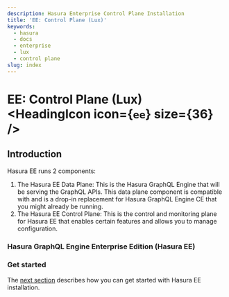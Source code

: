 ```yaml
---
description: Hasura Enterprise Control Plane Installation
title: 'EE: Control Plane (Lux)'
keywords:
  - hasura
  - docs
  - enterprise
  - lux
  - control plane
slug: index
---
```



# EE: Control Plane (Lux) <HeadingIcon icon={`ee`} size={36} />

## Introduction

Hasura EE runs 2 components:

1. The Hasura EE Data Plane: This is the Hasura GraphQL Engine that will be serving the GraphQL APIs. This data plane
   component is compatible with and is a drop-in replacement for Hasura GraphQL Engine CE that you might already be
   running.
2. The Hasura EE Control Plane: This is the control and monitoring plane for Hasura EE that enables certain features and
   allows you to manage configuration.

### Hasura GraphQL Engine Enterprise Edition (Hasura EE)

<Thumbnail src='/img/graphql/enterprise/hasura-ee-architecture.png' alt='Hasura Pro Signup' />

### Get started

The [next section](/enterprise/control-plane/installation.mdx) describes how you can get started with Hasura EE
installation.
